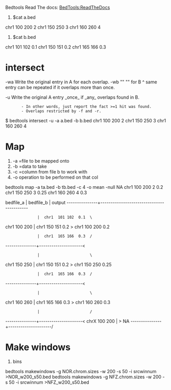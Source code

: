 
Bedtools Read The docs:
[[https://bedtools.readthedocs.io/en/latest/content/bedtools-suite.html|BedTools:ReadTheDocs]]


# $cat  a.bed
chr1    100     200     2
chr1    150     250     3
chr1    160     260     4

# $cat  b.bed
chr1    101     102     0.1
chr1    150     151     0.2
chr1    165     166     0.3

= intersect =

-wa	Write the original entry in A for each overlap.
-wb     ""  "" for B
^ same entry can be repeated if it overlaps more than once.

-u	Write the original A entry _once_ if _any_ overlaps found in B.
		- In other words, just report the fact >=1 hit was found.
		- Overlaps restricted by -f and -r.

$ bedtools intersect -u  -a a.bed -b b.bed
chr1	100	200	2
chr1	150	250	3
chr1	160	260	4

= Map =
# -a =file to be mapped onto
# -b =data to take
# -c =column from file b to work with
# -o operation to be performed on that col
bedtools map -a ta.bed -b tb.bed -c 4 -o mean -null NA
chr1    100     200     2       0.2
chr1    150     250     3       0.25
chr1    160     260     4       0.3


bedfile_a      |      bedfile_b        |    output
---------------+------------------------------------------
               |  chr1  101 102  0.1  \
chr1  100  200 |  chr1  150 151  0.2   > chr1 100 200 0.2
               |  chr1  165 166  0.3  /
---------------+---------------------<
               |                      \
chr1  150  250 |  chr1  150 151  0.2   > chr1 150 250 0.25
               |  chr1  165 166  0.3  /
---------------+---------------------<
               |                      \
chr1  160  260 |  chr1  165 166  0.3   > chr1 160 260 0.3
               |                      /
---------------+---------------------<
chrX 100   200 |                      > NA
---------------+---------------------/


= Make windows =
# bins
bedtools makewindows -g NOR.chrom.sizes -w 200 -s 50 -i srcwinnum >NOR_w200_s50.bed
bedtools makewindows -g NFZ.chrom.sizes -w 200 -s 50 -i srcwinnum >NFZ_w200_s50.bed

